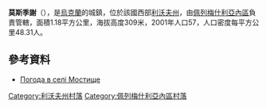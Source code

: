 {{coord|49|40|48|N|24|18|18|E|scale:100000|display=title}}

'''莫斯季謝'''（{{lang-uk|Мостище}}），是[[烏克蘭|烏克蘭]]的城鎮，位於該國西部[[利沃夫州|利沃夫州]]，由[[佩列梅什利亞內區|佩列梅什利亞內區]]負責管轄，面積1.18平方公里，海拔高度309米，2001年人口57，人口密度每平方公里48.31人。

==參考資料==
* [http://weather.in.ua/ua/l'vovskaja/16354 Погода в селі Мостище] {{Wayback|url=http://weather.in.ua/ua/l%27vovskaja/16354 |date=20160305111308 }}

[[Category:利沃夫州村落|Category:利沃夫州村落]]
[[Category:佩列梅什利亞內區村落|Category:佩列梅什利亞內區村落]]


{{Lviv-geo-stub}}